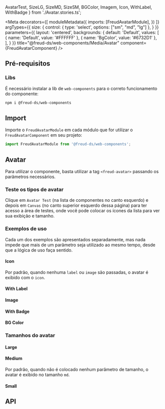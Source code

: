   AvatarTest,
  SizeLG, SizeMD, SizeSM,
  BGColor,
  Imagem,
  Icon,
  WithLabel,
  WithBadge
} from './Avatar.stories.ts';

<Meta
  decorators={[
    moduleMetadata({
      imports: [FreudAvatarModule],
    })
  ]}
  argTypes={{
    size: {
      control: {
        type: 'select',
        options: ["sm", "md", "lg"]
      },
    }
  }}
  parameters={{
    layout: 'centered',
    backgrounds: {
      default: 'Default',
      values: [
        { name: 'Default', value: '#FFFFFF' },
        { name: 'BgColor', value: '#6732D1' },
      ],
    }
  }}
  title="@freud-ds/web-components/Media/Avatar"
  component={FreudAvatarComponent}
/>

<FreudHeaderComponent
  title="Avatar"
  description="É normalmente usado para exibir imagens de perfil de usuário."
/>

## Pré-requisitos

### Libs

É necessário instalar a lib de ```web-components``` para o correto funcionamento do componente:
```bash
npm i @freud-ds/web-components
```

## <a id="importing"></a>Import

Importe o ```FreudAvatarModule``` em cada módulo que for utilizar o ```FreudAvatarComponent``` em seu projeto:
```ts
import FreudAvatarModule from '@freud-ds/web-components';
```
## Avatar

Para utilizar o componente, basta utilizar a tag ``<freud-avatar>`` passando os parâmetros necessários.

### Teste os tipos de avatar
Clique em ``Avatar Test`` (na lista de componentes no canto esquerdo) e depois em ``Canvas`` (no canto superior esquerdo dessa página) 
para ter acesso a área de testes, onde você pode colocar os ícones da lista para ver sua exibição e tamanho.

<Canvas sourceState={SourceState.NONE}>
  <Story story={AvatarTest}/>
</Canvas>

### Exemplos de uso
Cada um dos exemplos são apresentados separadamente, mas nada impede que mais de um parâmetro seja utilizado ao mesmo tempo, desde que a lógica de uso faça sentido.

#### Icon 
Por padrão, quando nenhuma ```label``` ou ```image``` são passadas, o avatar é exibido com o ```icon```.
<Canvas sourceState={SourceState.OPEN}>
  <Story story={Icon}/>
</Canvas>

#### With Label
<Canvas sourceState={SourceState.OPEN}>
  <Story story={WithLabel}/>
</Canvas>

#### Image
<Canvas sourceState={SourceState.OPEN}>
  <Story story={Imagem}/>
</Canvas>

#### With Badge
<Canvas sourceState={SourceState.OPEN}>
  <Story story={WithBadge}/>
</Canvas>

#### BG Color
<Canvas sourceState={SourceState.OPEN}>
  <Story story={BGColor}/>
</Canvas>

### Tamanhos do avatar

#### Large
<Canvas sourceState={SourceState.OPEN}>
  <Story story={SizeLG}/>
</Canvas>

#### Medium
Por padrão, quando não é colocado nenhum parâmetro de tamanho, o avatar é exibido no tamanho ``md``.
<Canvas sourceState={SourceState.OPEN}>
  <Story story={SizeMD}/>
</Canvas>

#### Small
<Canvas sourceState={SourceState.OPEN}>
  <Story story={SizeSM}/>
</Canvas>

## <a id="api"></a>API

<ArgsTable of={FreudAvatarComponent}/>
